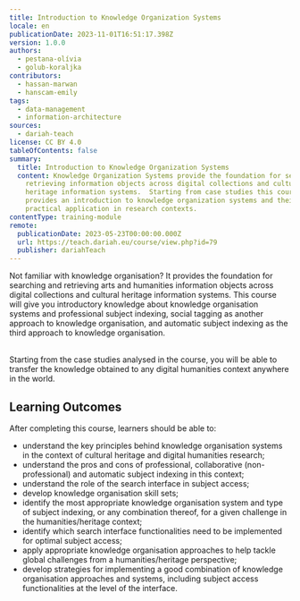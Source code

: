 ```yaml
---
title: Introduction to Knowledge Organization Systems
locale: en
publicationDate: 2023-11-01T16:51:17.398Z
version: 1.0.0
authors:
  - pestana-olívia
  - golub-koraljka
contributors:
  - hassan-marwan
  - hanscam-emily
tags:
  - data-management
  - information-architecture
sources:
  - dariah-teach
license: CC BY 4.0
tableOfContents: false
summary:
  title: Introduction to Knowledge Organization Systems
  content: Knowledge Organization Systems provide the foundation for searching and
    retrieving information objects across digital collections and cultural
    heritage information systems.  Starting from case studies this course
    provides an introduction to knowledge organization systems and their
    practical application in research contexts.
contentType: training-module
remote:
  publicationDate: 2023-05-23T00:00:00.000Z
  url: https://teach.dariah.eu/course/view.php?id=79
  publisher: dariahTeach
---
```

Not familiar with knowledge organisation? It provides the foundation for searching and retrieving arts and humanities information objects across digital collections and cultural heritage information systems. This course will give you introductory knowledge about knowledge organisation systems and professional subject indexing, social tagging as another approach to knowledge organisation, and automatic subject indexing as the third approach to knowledge organisation.

\
Starting from the case studies analysed in the course, you will be able to transfer the knowledge obtained to any digital humanities context anywhere in the world.

## L﻿earning Outcomes

A﻿fter completing this course, learners should be able to:

* understand the key principles behind knowledge organisation systems in the context of cultural heritage and digital humanities research;
* understand the pros and cons of professional, collaborative (non-professional) and automatic subject indexing in this context;
* understand the role of the search interface in subject access;
* develop knowledge organisation skill sets;
* identify the most appropriate knowledge organisation system and type of subject indexing, or any combination thereof, for a given challenge in the humanities/heritage context;
* identify which search interface functionalities need to be implemented for optimal subject access;
* apply appropriate knowledge organisation approaches to help tackle global challenges from a humanities/heritage perspective;
* develop strategies for implementing a good combination of knowledge organisation approaches and systems, including subject access functionalities at the level of the interface.

